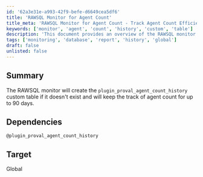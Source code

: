 ```yaml
---
id: '62a3e31e-a993-42f9-befe-d6649cea5df6'
title: 'RAWSQL Monitor for Agent Count'
title_meta: 'RAWSQL Monitor for Agent Count - Track Agent Count Efficiently'
keywords: ['monitor', 'agent', 'count', 'history', 'custom', 'table']
description: 'This document provides an overview of the RAWSQL monitor that creates the custom table `plugin_proval_agent_count_history` to track agent counts over a period of 90 days, ensuring efficient monitoring and management of agents.'
tags: ['monitoring', 'database', 'report', 'history', 'global']
draft: false
unlisted: false
---
```

## Summary

The RAWSQL monitor will create the `plugin_proval_agent_count_history` custom table if it doesn't exist and will keep the track of agent count for up to 90 days.

## Dependencies

`@plugin_proval_agent_count_history`

## Target

Global












